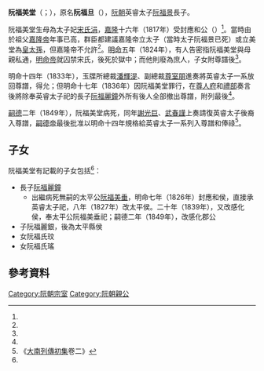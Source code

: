 '''阮福美堂'''（{{vie|v='''Nguyễn Phúc Mỹ Đường'''|hn=阮福美堂}}；{{bd|1798年||1849年||catIdx=R阮}}），原名'''阮福旦'''（{{vie|v='''Nguyễn Phúc Đán'''|hn=阮福旦}}），[[阮朝|阮朝]]英睿太子[[阮福景|阮福景]]長子。

阮福美堂生母為太子妃[[宋氏涓|宋氏涓]]，[[嘉隆|嘉隆]]十六年（1817年）受封應和公（{{vie|v=Ứng Hòa công|hn=應和公}}）<ref name=sat/>。當時由於祖父[[嘉隆帝|嘉隆帝]]年事已高，群臣都建議嘉隆帝立太子（當時太子阮福景已死）或立美堂為[[皇太孫|皇太孫]]，但嘉隆帝不允許<ref name=sat/>。[[明命|明命]]五年（1824年），有人告密指阮福美堂與母親私通，[[明命帝|明命帝]]就囚禁宋氏，後死於獄中；而他則廢為庶人，子女附尊譜後<ref name=sat/>。

明命十四年（1833年），玉牒所總裁[[潘輝湜|潘輝湜]]、副總裁[[尊室朋|尊室朋]]進奏將英睿太子一系放回尊譜，得允；但明命十七年（1836年）因阮福美堂罪行，在[[尊人府|尊人府]]和[[禮部|禮部]]奏言後將除奉英睿太子祀的長子[[阮福麗鐘|阮福麗鐘]]外所有後人全部撤出尊譜，附列最後<ref name=sat/>。

[[嗣德|嗣德]]二年（1849年），阮福美堂病死，同年[[謝光巨|謝光巨]]、[[武春謹|武春謹]]上奏請復英睿太子後裔入尊譜，[[嗣德帝|嗣德帝]]最後批准以明命十四年規格給英睿太子一系列入尊譜和俸祿<ref name=sat>《[[大南實錄|大南列傳初集]]卷二》</ref>。
==子女==
阮福美堂有記載的子女包括<ref name=sat/>：

*長子[[阮福麗鐘|阮福麗鐘]]
**出繼病死無嗣的太平公[[阮福美垂|阮福美垂]]，明命七年（1826年）封應和侯，直接承英睿太子祀，八年（1827年）改太平侯。二十年（1839年），又改感化侯，奉太平公阮福美垂祀；嗣德二年（1849年），改感化郡公
*子阮福麗銀，後為太平縣侯
*女阮福氏玟
*女阮福氏瑤

==參考資料==
{{reflist}}

[[Category:阮朝宗室|Category:阮朝宗室]]
[[Category:阮朝親公|Category:阮朝親公]]